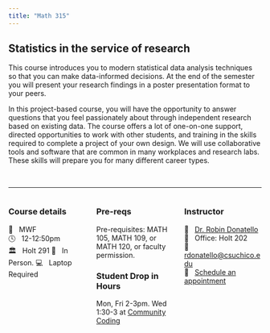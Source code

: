 ```yaml
---
title: "Math 315"
---
```



## Statistics in the service of research

This course introduces you to modern statistical data analysis techniques so that you can make data-informed decisions. At the end of the semester you will present your research findings in a poster presentation format to your peers. 

In this project-based course, you will have the opportunity to answer questions that you feel passionately about through independent research based on existing data. The course offers a lot of one-on-one support, directed opportunities to work with other students, and training in the skills required to complete a project of your own design. We will use collaborative tools and software that are common in many workplaces and research labs. These skills will prepare you for many different career types. 


<br>

<hr>

:::: {.columns}

::: {.column width="33%"}
### Course details

📅 &nbsp; MWF  
🕓 &nbsp; 12-12:50pm  
🏛 &nbsp; Holt 291 
👥️ &nbsp; In Person.
💻 &nbsp; Laptop Required

:::

::: {.column width="33%"}
### Pre-reqs
Pre-requisites: MATH 105, MATH 109, or MATH 120, or faculty permission. 

### Student Drop in Hours

Mon, Fri 2-3pm. Wed 1:30-3 at [Community Coding](https://www.csuchico.edu/datascience/community-coding.shtml)
:::

::: {.column width="33%"}
### Instructor

🐾 &nbsp; [Dr. Robin Donatello](https://www.norcalbiostat.com)  
🚪 &nbsp; Office: Holt 202  
📧 &nbsp; <a href="mailto:rdonatello@csuchico.edu">rdonatello@csuchico.edu</a>  
🙋 &nbsp; [Schedule an appointment](https://dr-donatello.youcanbook.me/)
:::

::::

